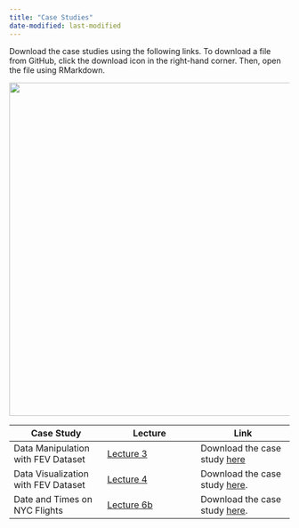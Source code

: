 ```yaml
---
title: "Case Studies"
date-modified: last-modified
---
```


Download the case studies using the following links. To download a file from GitHub, click the download icon in the right-hand corner. Then, open the file using RMarkdown.

![](../images/githubdownload.png){width="600"}

| Case Study | Lecture | Link |
|----|----|----|
| Data Manipulation with FEV Dataset | [Lecture 3](lectures_i/lec3_dplyr.qmd) | Download the case study [here](https://github.com/UBC-STAT/STAT545.github.io/blob/main/content/casestudies/casestudy_datamanipulation/casestudy_datamanipulation.Rmd) |
| Data Visualization with FEV Dataset | [Lecture 4](lectures_i/lec4_datavis.qmd) | Download the case study [here](https://github.com/UBC-STAT/STAT545.github.io/blob/main/content/casestudies/casestudy_datavis/casestudy_datavis.Rmd). |
| Date and Times on NYC Flights | [Lecture 6b](lectures_i/lec6b_dates.qmd) | Download the case study [here](https://github.com/UBC-STAT/STAT545.github.io/blob/main/content/casestudies/casestudy_dates/casestudy_dates_SOLUTIONS.Rmd). |
